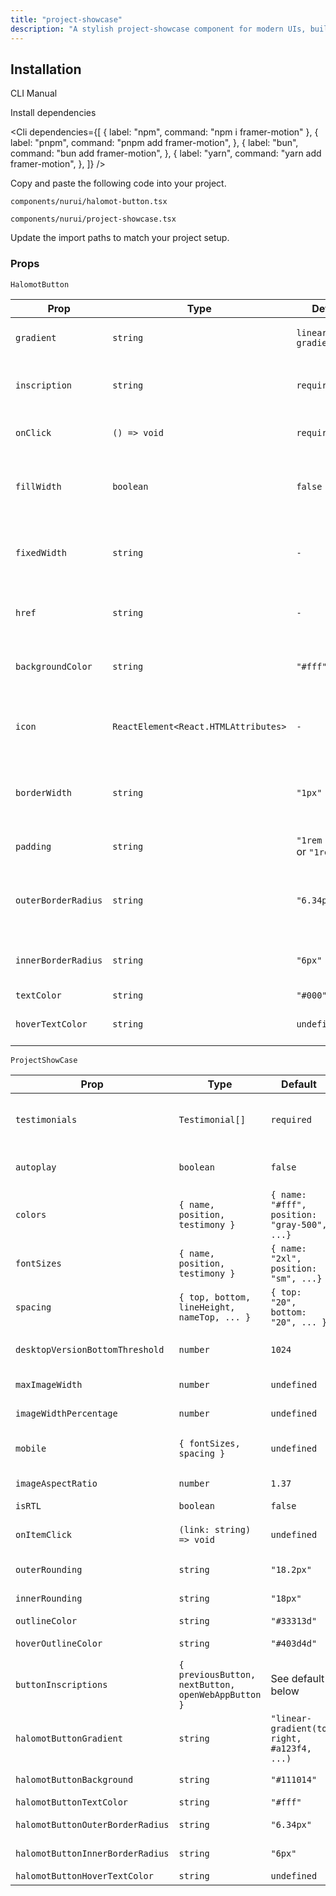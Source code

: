 ```yaml
---
title: "project-showcase"
description: "A stylish project-showcase component for modern UIs, built with accessibility and animation in mind."
---
```


<ComponentPreview componentName="projectShowCase" />

## Installation

<Tabs defaultValue="cli">

<TabsList>
  <TabsTrigger value="cli">CLI</TabsTrigger>
  <TabsTrigger value="manual">Manual</TabsTrigger>
</TabsList>

<TabsContent value="cli">
  <Cli />
</TabsContent>

<TabsContent value="manual">

<Steps>

<Step>Install dependencies</Step>

<Cli
  dependencies={[
    { label: "npm", command: "npm i framer-motion" },
    {
      label: "pnpm",
      command: "pnpm add framer-motion",
    },
    {
      label: "bun",
      command: "bun add framer-motion",
    },
    {
      label: "yarn",
      command: "yarn add framer-motion",
    },
  ]}
/>

<Step>Copy and paste the following code into your project.</Step>

`components/nurui/halomot-button.tsx`

<CodeBlock componentName="projectShowCase" fileName="halomot-button" />

`components/nurui/project-showcase.tsx`

<CodeBlock componentName="projectShowCase" fileName="project-showcase" />

<Step>Update the import paths to match your project setup.</Step>
   
</Steps>

</TabsContent>

</Tabs>

### Props

`HalomotButton`

| Prop                | Type                                 | Default                     | Description                                      |
| ------------------- | ------------------------------------ | --------------------------- | ------------------------------------------------ |
| `gradient`          | `string`                             | `linear-gradient(...)`      | Gradient border of the button.                   |
| `inscription`       | `string`                             | `required`                  | Text displayed inside the button.                |
| `onClick`           | `() => void`                         | `required`                  | Click handler function.                          |
| `fillWidth`         | `boolean`                            | `false`                     | If `true`, button takes full container width.    |
| `fixedWidth`        | `string`                             | `-`                         | Fixed width in px, %, rem, etc. (e.g., `172px`). |
| `href`              | `string`                             | `-`                         | Makes button act as a link (`<a>`).              |
| `backgroundColor`   | `string`                             | `"#fff"`                    | Background color of the inner button.            |
| `icon`              | `ReactElement<React.HTMLAttributes>` | `-`                         | Icon element placed before the text.             |
| `borderWidth`       | `string`                             | `"1px"`                     | Width of the gradient border around the button.  |
| `padding`           | `string`                             | `"1rem 4rem"` or `"1rem 0"` | Padding inside the button.                       |
| `outerBorderRadius` | `string`                             | `"6.34px"`                  | Border radius for outer gradient layer.          |
| `innerBorderRadius` | `string`                             | `"6px"`                     | Border radius for the inner button.              |
| `textColor`         | `string`                             | `"#000"`                    | Text color.                                      |
| `hoverTextColor`    | `string`                             | `undefined`                 | Text color when hovered.                         |

`ProjectShowCase`

| Prop                             | Type                                               | Default                                      | Description                                                                            |
| -------------------------------- | -------------------------------------------------- | -------------------------------------------- | -------------------------------------------------------------------------------------- |
| `testimonials`                   | `Testimonial[]`                                    | `required`                                   | Array of testimonials with `name`, `quote`, `designation`, `src`, and optional `link`. |
| `autoplay`                       | `boolean`                                          | `false`                                      | Automatically switch testimonials every 5 seconds.                                     |
| `colors`                         | `{ name, position, testimony }`                    | `{ name: "#fff", position: "gray-500", ...}` | Text color settings.                                                                   |
| `fontSizes`                      | `{ name, position, testimony }`                    | `{ name: "2xl", position: "sm", ...}`        | Font size settings.                                                                    |
| `spacing`                        | `{ top, bottom, lineHeight, nameTop, ... }`        | `{ top: "20", bottom: "20", ... }`           | Margin/padding/spacing configuration.                                                  |
| `desktopVersionBottomThreshold`  | `number`                                           | `1024`                                       | Breakpoint width for mobile vs desktop layout.                                         |
| `maxImageWidth`                  | `number`                                           | `undefined`                                  | Optional max width for images.                                                         |
| `imageWidthPercentage`           | `number`                                           | `undefined`                                  | Optional width percentage for images.                                                  |
| `mobile`                         | `{ fontSizes, spacing }`                           | `undefined`                                  | Mobile-specific overrides for font sizes and spacing.                                  |
| `imageAspectRatio`               | `number`                                           | `1.37`                                       | Ratio for image container sizing.                                                      |
| `isRTL`                          | `boolean`                                          | `false`                                      | Right-to-left layout.                                                                  |
| `onItemClick`                    | `(link: string) => void`                           | `undefined`                                  | Callback when “Open Web App” button is clicked.                                        |
| `outerRounding`                  | `string`                                           | `"18.2px"`                                   | Border radius for image outer container.                                               |
| `innerRounding`                  | `string`                                           | `"18px"`                                     | Border radius for image inner container.                                               |
| `outlineColor`                   | `string`                                           | `"#33313d"`                                  | Image border color.                                                                    |
| `hoverOutlineColor`              | `string`                                           | `"#403d4d"`                                  | Image border color on hover.                                                           |
| `buttonInscriptions`             | `{ previousButton, nextButton, openWebAppButton }` | See default below                            | Labels for the control buttons.                                                        |
| `halomotButtonGradient`          | `string`                                           | `"linear-gradient(to right, #a123f4, ...)`   | Gradient used for all `HalomotButton`s in the component.                             |
| `halomotButtonBackground`        | `string`                                           | `"#111014"`                                  | Inner background color of buttons.                                                     |
| `halomotButtonTextColor`         | `string`                                           | `"#fff"`                                     | Button text color.                                                                     |
| `halomotButtonOuterBorderRadius` | `string`                                           | `"6.34px"`                                   | Gradient layer rounding for buttons.                                                   |
| `halomotButtonInnerBorderRadius` | `string`                                           | `"6px"`                                      | Inner clickable area rounding for buttons.                                             |
| `halomotButtonHoverTextColor`    | `string`                                           | `undefined`                                  | Text color on hover.                                                                   |